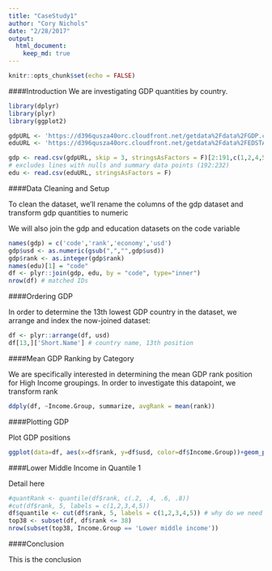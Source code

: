 ```yaml
---
title: "CaseStudy1"
author: "Cory Nichols"
date: "2/28/2017"
output: 
  html_document:
    keep_md: true
---
```


```r
knitr::opts_chunk$set(echo = FALSE)
```

####Introduction
We are investigating GDP quantities by country. 

```r
library(dplyr)
library(plyr)
library(ggplot2)

gdpURL <- 'https://d396qusza40orc.cloudfront.net/getdata%2Fdata%2FGDP.csv'
eduURL <- 'https://d396qusza40orc.cloudfront.net/getdata%2Fdata%2FEDSTATS_Country.csv'

gdp <- read.csv(gdpURL, skip = 3, stringsAsFactors = F)[2:191,c(1,2,4,5)] 
# excludes lines with nulls and summary data points (192:232)
edu <- read.csv(eduURL, stringsAsFactors = F)
```

####Data Cleaning and Setup

To clean the dataset, we'll rename the columns of the gdp dataset and transform gdp quantities to numeric

We will also join the gdp and education datasets on the code variable

```r
names(gdp) = c('code','rank','economy','usd')
gdp$usd <- as.numeric(gsub(",","",gdp$usd))
gdp$rank <- as.integer(gdp$rank)
names(edu)[1] = "code"
df <- plyr::join(gdp, edu, by = "code", type="inner")
nrow(df) # matched IDs
```

####Ordering GDP

In order to determine the 13th lowest GDP country in the dataset, we arrange and index the now-joined dataset:

```r
df <- plyr::arrange(df, usd)
df[13,]['Short.Name'] # country name, 13th position
```


####Mean GDP Ranking by Category

We are specifically interested in determining the mean GDP rank position for High Income groupings. In order to investigate this datapoint, we transform rank

```r
ddply(df, ~Income.Group, summarize, avgRank = mean(rank))
```

####Plotting GDP

Plot GDP positions

```r
ggplot(data=df, aes(x=df$rank, y=df$usd, color=df$Income.Group))+geom_point(position="jitter")
```

####Lower Middle Income in Quantile 1

Detail here
```r
#quantRank <- quantile(df$rank, c(.2, .4, .6, .8))
#cut(df$rank, 5, labels = c(1,2,3,4,5))
df$quantile <- cut(df$rank, 5, labels = c(1,2,3,4,5)) # why do we need quantiles here?
top38 <- subset(df, df$rank <= 38)
nrow(subset(top38, Income.Group == 'Lower middle income'))
```

####Conclusion

This is the conclusion